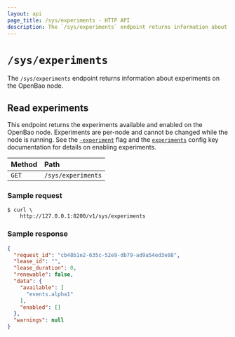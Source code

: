 ```yaml
---
layout: api
page_title: /sys/experiments - HTTP API
description: The `/sys/experiments` endpoint returns information about experiments on the OpenBao node.
---
```


# `/sys/experiments`

The `/sys/experiments` endpoint returns information about experiments on the OpenBao node.

## Read experiments

This endpoint returns the experiments available and enabled on the OpenBao node.
Experiments are per-node and cannot be changed while the node is running. See
the [`-experiment`](/docs/commands/server#experiment) flag and the
[`experiments`](/docs/configuration#experiments) config key documentation for
details on enabling experiments.

| Method | Path               |
| :----- | :----------------- |
| `GET`  | `/sys/experiments` |

### Sample request

```shell-session
$ curl \
    http://127.0.0.1:8200/v1/sys/experiments
```

### Sample response

```json
{
  "request_id": "cb48b1e2-635c-52e9-db79-ad9a54ed3e88",
  "lease_id": "",
  "lease_duration": 0,
  "renewable": false,
  "data": {
    "available": [
      "events.alpha1"
    ],
    "enabled": []
  },
  "warnings": null
}
```
